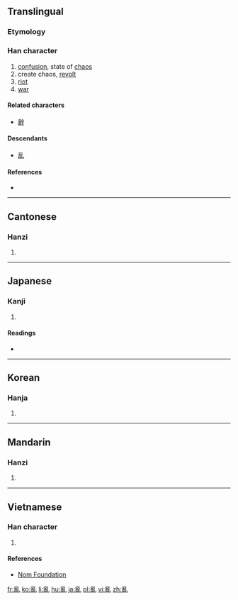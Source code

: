 {{also|乱}}<!-- may be replaced by zh-forms -->
==Translingual==
{{Hani-forms|[[乱]]|亂}}

===Etymology===
{{Han compound||alt1=𤔔|乙|alt2=乚|ls=psc|c1=p|c2=s}}

===Han character===
{{Han char|rn=5|rad=乙|as=12|sn=13|four=2221<sub>0</sub>|canj=月月山 (BBU)|ids=⿰⿳[[爫]][[龴]]⿵[[冂]]⿱[[厶]][[又]][[乚]]}}

# [[confusion]], state of [[chaos]]
# create chaos, [[revolt]]
# [[riot]]
# [[war]]

====Related characters====
* [[辭]]

====Descendants====
* [[乱]]

====References====
* {{Han ref|kx=0084.330|dkj=00214|dj=0173.080|hdz=10057.100|uh=4E82|ud=20098|bh=B6C3|bd=46787}}

----

==Cantonese==

===Hanzi===
{{yue-hanzi|jyut=|y=lyun6|sim=乱}}

# {{defn|lang=yue|sort=乙12}}

----

==Japanese==

===Kanji===
{{ja-kanji|grade=|rs=乙12}}

# {{defn|lang=ja|sort=乙12}}

====Readings====
* {{ja-readings|on=[[らん]] (ran), [[ろん]] (ron)|kun=[[みだれる]] (midareru)}}

----

==Korean==

===Hanja===
{{ko-hanja|hangeul=란|rv=ran|mr=ran}}

# {{defn|lang=ko|sort=乙12}}

----

==Mandarin==

===Hanzi===
{{cmn-hanzi|sim=乱|pin=[[luàn]] ([[luan4]])|wg=luan<sup>4</sup>}}

# {{defn|lang=cmn|sort=乙12}}

----

==Vietnamese==

===Han character===
{{vi-hantu|[[loạn]], [[loàn]]|rs=乙12}}

# {{defn|lang=vi|sort=乙12}}

====References====
*[http://nomfoundation.org/common/nom_details.php?codepoint=4e82 Nom Foundation]

[[fr:亂]]
[[ko:亂]]
[[li:亂]]
[[hu:亂]]
[[ja:亂]]
[[pl:亂]]
[[vi:亂]]
[[zh:亂]]